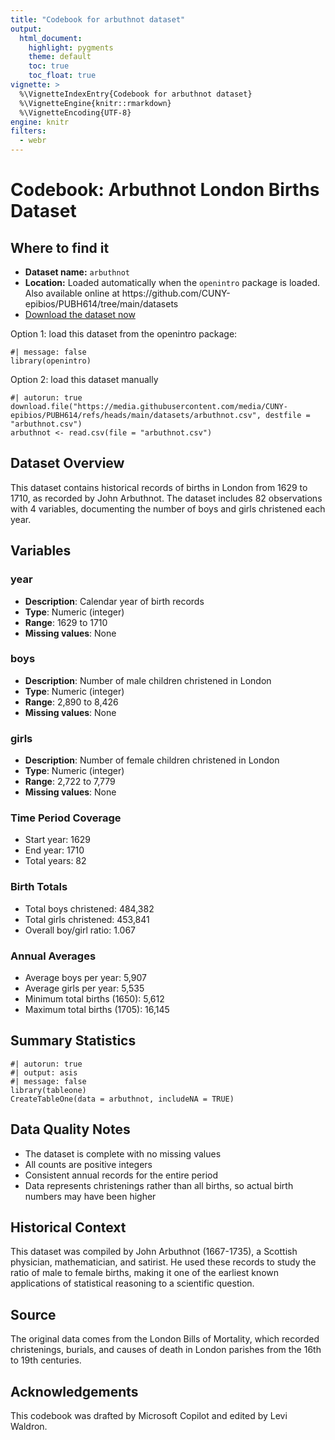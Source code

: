 ```yaml
---
title: "Codebook for arbuthnot dataset"
output:
  html_document:
    highlight: pygments
    theme: default
    toc: true
    toc_float: true
vignette: >
  %\VignetteIndexEntry{Codebook for arbuthnot dataset}
  %\VignetteEngine{knitr::rmarkdown}
  %\VignetteEncoding{UTF-8}
engine: knitr
filters:
  - webr
---
```


# Codebook: Arbuthnot London Births Dataset

## Where to find it

- **Dataset name:** `arbuthnot`
- **Location:** Loaded automatically when the `openintro` package is loaded. 
Also available online at https://github.com/CUNY-epibios/PUBH614/tree/main/datasets
- [Download the dataset now](https://media.githubusercontent.com/media/CUNY-epibios/PUBH614/main/datasets/arbuthnot.csv)

Option 1: load this dataset from the openintro package:
```webr-r
#| message: false
library(openintro)
```

Option 2: load this dataset manually
```webr-r
#| autorun: true
download.file("https://media.githubusercontent.com/media/CUNY-epibios/PUBH614/refs/heads/main/datasets/arbuthnot.csv", destfile = "arbuthnot.csv")
arbuthnot <- read.csv(file = "arbuthnot.csv")
```

## Dataset Overview
This dataset contains historical records of births in London from 1629 to 1710, as recorded by John Arbuthnot. The dataset includes 82 observations with 4 variables, documenting the number of boys and girls christened each year.

## Variables

### year
- **Description**: Calendar year of birth records
- **Type**: Numeric (integer)
- **Range**: 1629 to 1710
- **Missing values**: None

### boys
- **Description**: Number of male children christened in London
- **Type**: Numeric (integer)
- **Range**: 2,890 to 8,426
- **Missing values**: None

### girls
- **Description**: Number of female children christened in London
- **Type**: Numeric (integer)
- **Range**: 2,722 to 7,779
- **Missing values**: None

### Time Period Coverage
- Start year: 1629
- End year: 1710
- Total years: 82

### Birth Totals
- Total boys christened: 484,382
- Total girls christened: 453,841
- Overall boy/girl ratio: 1.067

### Annual Averages
- Average boys per year: 5,907
- Average girls per year: 5,535
- Minimum total births (1650): 5,612
- Maximum total births (1705): 16,145

## Summary Statistics

```webr-r
#| autorun: true
#| output: asis
#| message: false
library(tableone)
CreateTableOne(data = arbuthnot, includeNA = TRUE)
```

## Data Quality Notes
- The dataset is complete with no missing values
- All counts are positive integers
- Consistent annual records for the entire period
- Data represents christenings rather than all births, so actual birth numbers may have been higher

## Historical Context
This dataset was compiled by John Arbuthnot (1667-1735), a Scottish physician, mathematician, and satirist. He used these records to study the ratio of male to female births, making it one of the earliest known applications of statistical reasoning to a scientific question.

## Source
The original data comes from the London Bills of Mortality, which recorded christenings, burials, and causes of death in London parishes from the 16th to 19th centuries.

## Acknowledgements
This codebook was drafted by Microsoft Copilot and edited by Levi Waldron.

